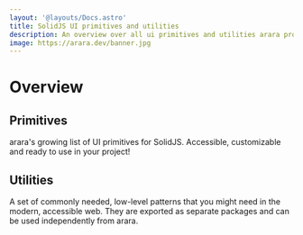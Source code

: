 ```yaml
---
layout: '@layouts/Docs.astro'
title: SolidJS UI primitives and utilities
description: An overview over all ui primitives and utilities arara provides for SolidJS.
image: https://arara.dev/banner.jpg
---
```


# Overview

## Primitives

arara's growing list of UI primitives for SolidJS. Accessible, customizable and ready to use in your project!

<PrimitivesOverview />

## Utilities

A set of commonly needed, low-level patterns that you might need in the modern, accessible web. They are exported as separate packages and can be used independently from arara.

<UtilitiesOverview />

